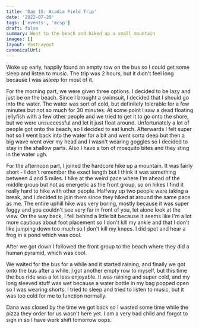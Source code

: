 ```yaml
---
title: 'Day 15: Acadia Field Trip'
date: '2022-07-20'
tags: ['events', 'mcsp']
draft: false
summary: Went to the beach and hiked up a small mountain
images: []
layout: PostLayout
canonicalUrl:
---
```


Woke up early, happily found an empty row on the bus so I could get some sleep and listen to music. The trip was 2 hours, but it didn't feel long because I was asleep for most of it.

For the morning part, we were given three options. I decided to be lazy and just be on the beach. Since I brought a swimsuit, I decided that I should go into the water. The water was sort of cold, but definitely tolerable for a few minutes but not so much for 30 minutes. At some point I saw a dead floating jellyfish with a few other people and we tried to get it to go onto the shore, but we were unsuccessful and let it just float around. Unfortunately a lot of people got onto the beach, so I decided to eat lunch. Afterwards I felt super hot so I went back into the water for a bit and went sorta deep but then a big wave went over my head and I wasn't wearing goggles so I decided to stay in the shallow parts. Also I have a ton of mosquito bites and they sting in the water ugh.

For the afternoon part, I joined the hardcore hike up a mountain. It was fairly short - I don't remember the exact length but I think it was something between 4 and 5 miles. I hike at the weird pace where I'm ahead of the middle group but not as energetic as the front group, so on hikes I find it really hard to hike with other people. Halfway up two people were taking a break, and I decided to join them since they hiked at around the same pace as me. The entire uphill hike was very boring, mostly because it was super foggy and you couldn't see very far in front of you, let alone look at the view. On the way back, I fell behind a little bit because it seems like I'm a lot more cautious about foot placement so I don't kill my ankle and that I don't like jumping down too much so I don't kill my knees. I did spot and hear a frog in a pond which was cool.

After we got down I followed the front group to the beach where they did a human pyramid, which was cool.

We waited for the bus for a while and it started raining, and finally we got onto the bus after a while. I got another empty row to myself, but this time the bus ride was a lot less enjoyable. It was raining and super cold, and my long sleeved stuff was wet because a water bottle in my bag popped open so I was wearing shorts. I tried to sleep and tried to listen to music, but it was too cold for me to function normally.

Dana was closed by the time we got back so I wasted some time while the pizza they order for us wasn't here yet. I am a very bad child and forgot to sign in so I have work shift tomorrow oops.
